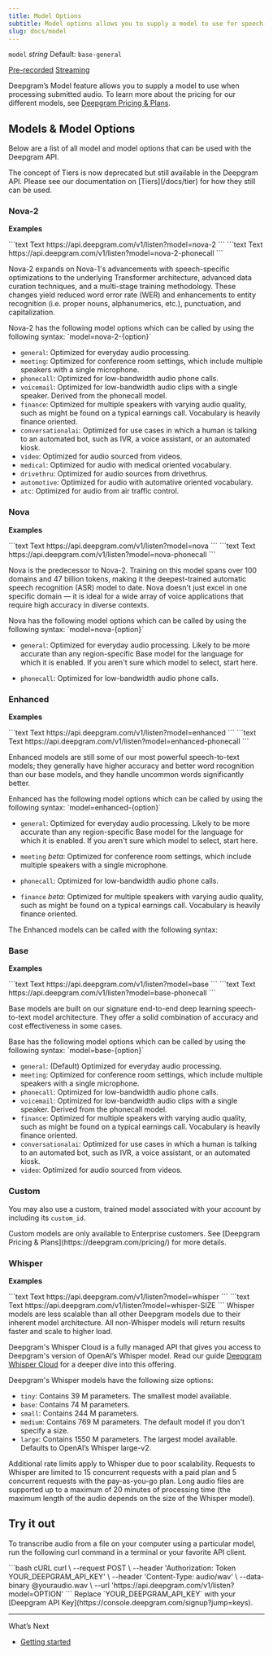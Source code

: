 ```yaml
---
title: Model Options
subtitle: Model options allows you to supply a model to use for speech-to-text.
slug: docs/model
---
```



`model` *string* Default: `base-general`

[Pre-recorded](/docs/getting-started-with-pre-recorded-audio) [Streaming](/docs/getting-started-with-live-streaming-audio)

Deepgram’s Model feature allows you to supply a model to use when processing submitted audio. To learn more about the pricing for our different models, see [Deepgram Pricing & Plans](https://deepgram.com/pricing/).

## Models & Model Options

Below are a list of all model and model options that can be used with the Deepgram API.

<Warning>
  The concept of Tiers is now deprecated but still available in the Deepgram API. Please see our documentation on [Tiers](/docs/tier) for how they still can be used.
</Warning>

### Nova-2

**Examples**

<CodeGroup>
  ```text Text
  https://api.deepgram.com/v1/listen?model=nova-2
  ```
</CodeGroup>

<CodeGroup>
  ```text Text
  https://api.deepgram.com/v1/listen?model=nova-2-phonecall
  ```
</CodeGroup>

Nova-2 expands on Nova-1's advancements with speech-specific optimizations to the underlying Transformer architecture, advanced data curation techniques, and a multi-stage training methodology. These changes yield reduced word error rate (WER) and enhancements to entity recognition (i.e. proper nouns, alphanumerics, etc.), punctuation, and capitalization.

<Info>
  Nova-2 has the following model options which can be called by using the following syntax: `model=nova-2-{option}`
</Info>

* `general`: Optimized for everyday audio processing.
* `meeting`: Optimized for conference room settings, which include multiple speakers with a single microphone.
* `phonecall`: Optimized for low-bandwidth audio phone calls.
* `voicemail`: Optimized for low-bandwidth audio clips with a single speaker. Derived from the phonecall model.
* `finance`: Optimized for multiple speakers with varying audio quality, such as might be found on a typical earnings call. Vocabulary is heavily finance oriented.
* `conversationalai`: Optimized for use cases in which a human is talking to an automated bot, such as IVR, a voice assistant, or an automated kiosk.
* `video`: Optimized for audio sourced from videos.
* `medical`: Optimized for audio with medical oriented vocabulary.
* `drivethru`: Optimized for audio sources from drivethrus.
* `automotive`: Optimized for audio with automative oriented vocabulary.
* `atc`: Optimized for audio from air traffic control.

### Nova

**Examples**

<CodeGroup>
  ```text Text
  https://api.deepgram.com/v1/listen?model=nova
  ```
</CodeGroup>

<CodeGroup>
  ```text Text
  https://api.deepgram.com/v1/listen?model=nova-phonecall
  ```
</CodeGroup>

Nova is the predecessor to Nova-2. Training on this model spans over 100 domains and 47 billion tokens, making it the deepest-trained automatic speech recognition (ASR) model to date. Nova doesn't just excel in one specific domain — it is ideal for a wide array of voice applications that require high accuracy in diverse contexts.

<Info>
  Nova has the following model options which can be called by using the following syntax: `model=nova-{option}`
</Info>

* `general`: Optimized for everyday audio processing. Likely to be more accurate than any region-specific Base model for the language for which it is enabled. If you aren't sure which model to select, start here.

* `phonecall`: Optimized for low-bandwidth audio phone calls.

### Enhanced

**Examples**

<CodeGroup>
  ```text Text
  https://api.deepgram.com/v1/listen?model=enhanced
  ```
</CodeGroup>

<CodeGroup>
  ```text Text
  https://api.deepgram.com/v1/listen?model=enhanced-phonecall
  ```
</CodeGroup>

Enhanced models are still some of our most powerful speech-to-text models; they generally have higher accuracy and better word recognition than our base models, and they handle uncommon words significantly better.

<Info>
  Enhanced has the following model options which can be called by using the following syntax: `model=enhanced-{option}`
</Info>

* `general`: Optimized for everyday audio processing. Likely to be more accurate than any region-specific Base model for the language for which it is enabled. If you aren't sure which model to select, start here.

* `meeting` *beta*: Optimized for conference room settings, which include multiple speakers with a single microphone.

* `phonecall`: Optimized for low-bandwidth audio phone calls.

* `finance` *beta*: Optimized for multiple speakers with varying audio quality, such as might be found on a typical earnings call. Vocabulary is heavily finance oriented.

The Enhanced models can be called with the following syntax:

### Base

**Examples**

<CodeGroup>
  ```text Text
  https://api.deepgram.com/v1/listen?model=base
  ```
</CodeGroup>

<CodeGroup>
  ```text Text
  https://api.deepgram.com/v1/listen?model=base-phonecall
  ```
</CodeGroup>

Base models are built on our signature end-to-end deep learning speech-to-text model architecture. They offer a solid combination of accuracy and cost effectiveness in some cases.

<Info>
  Base has the following model options which can be called by using the following syntax: `model=base-{option}`
</Info>

* `general`: (Default) Optimized for everyday audio processing.
* `meeting`: Optimized for conference room settings, which include multiple speakers with a single microphone.
* `phonecall`: Optimized for low-bandwidth audio phone calls.
* `voicemail`: Optimized for low-bandwidth audio clips with a single speaker. Derived from the phonecall model.
* `finance`: Optimized for multiple speakers with varying audio quality, such as might be found on a typical earnings call. Vocabulary is heavily finance oriented.
* `conversationalai`: Optimized for use cases in which a human is talking to an automated bot, such as IVR, a voice assistant, or an automated kiosk.
* `video`: Optimized for audio sourced from videos.

### Custom

You may also use a custom, trained model associated with your account by including its `custom_id`.

<Info>
  Custom models are only available to Enterprise customers. See [Deepgram Pricing & Plans](https://deepgram.com/pricing/) for more details.
</Info>

### Whisper

**Examples**

<CodeGroup>
  ```text Text
  https://api.deepgram.com/v1/listen?model=whisper
  ```
</CodeGroup>

<CodeGroup>
  ```text Text
  https://api.deepgram.com/v1/listen?model=whisper-SIZE
  ```
</CodeGroup>

<Warning>
  Whisper models are less scalable than all other Deepgram models due to their inherent model architecture. All non-Whisper models will return results faster and scale to higher load.
</Warning>

Deepgram's Whisper Cloud is a fully managed API that gives you access to Deepgram's version of OpenAI’s Whisper model. Read our guide [Deepgram Whisper Cloud](/docs/deepgram-whisper-cloud) for a deeper dive into this offering.

Deepgram's Whisper models have the following size options:

* `tiny`: Contains 39 M parameters. The smallest model available.
* `base`: Contains 74 M parameters.
* `small`: Contains 244 M parameters.
* `medium`: Contains 769 M parameters. The default model if you don't specify a size.
* `large`: Contains 1550 M parameters. The largest model available. Defaults to OpenAI’s Whisper large-v2.

<Warning>
  Additional rate limits apply to Whisper due to poor scalability. Requests to Whisper are limited to 15 concurrent requests with a paid plan and 5 concurrent requests with the pay-as-you-go plan. Long audio files are supported up to a maximum of 20 minutes of processing time (the maximum length of the audio depends on the size of the Whisper model).
</Warning>

## Try it out

To transcribe audio from a file on your computer using a particular model, run the following curl command in a terminal or your favorite API client.

<CodeGroup>
  ```bash cURL
  curl \
    --request POST \
    --header 'Authorization: Token YOUR_DEEPGRAM_API_KEY' \
    --header 'Content-Type: audio/wav' \
    --data-binary @youraudio.wav \
    --url 'https://api.deepgram.com/v1/listen?model=OPTION'
  ```
</CodeGroup>

<Info>
  Replace `YOUR_DEEPGRAM_API_KEY` with your [Deepgram API Key](https://console.deepgram.com/signup?jump=keys).
</Info>

***

What’s Next

* [Getting started](/docs/getting-started-with-live-streaming-audio)
